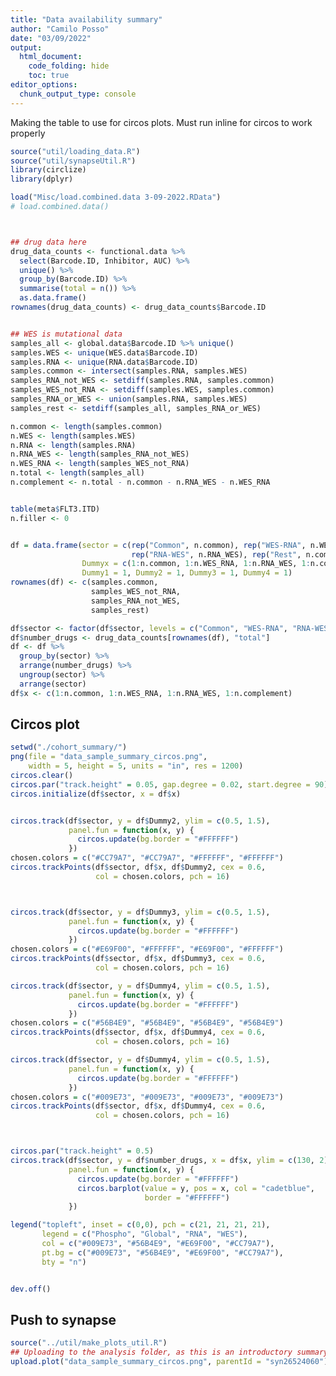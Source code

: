 ```yaml
---
title: "Data availability summary"
author: "Camilo Posso"
date: "03/09/2022"
output: 
  html_document:
    code_folding: hide
    toc: true
editor_options: 
  chunk_output_type: console
---
```


Making the table to use for circos plots. Must run inline for circos to work properly 


```r

source("util/loading_data.R")
source("util/synapseUtil.R")
library(circlize)
library(dplyr)

load("Misc/load.combined.data 3-09-2022.RData")
# load.combined.data()



## drug data here
drug_data_counts <- functional.data %>%
  select(Barcode.ID, Inhibitor, AUC) %>%
  unique() %>%
  group_by(Barcode.ID) %>%
  summarise(total = n()) %>%
  as.data.frame()
rownames(drug_data_counts) <- drug_data_counts$Barcode.ID


## WES is mutational data
samples_all <- global.data$Barcode.ID %>% unique()
samples.WES <- unique(WES.data$Barcode.ID)
samples.RNA <- unique(RNA.data$Barcode.ID)
samples.common <- intersect(samples.RNA, samples.WES)
samples_RNA_not_WES <- setdiff(samples.RNA, samples.common)
samples_WES_not_RNA <- setdiff(samples.WES, samples.common)
samples_RNA_or_WES <- union(samples.RNA, samples.WES)
samples_rest <- setdiff(samples_all, samples_RNA_or_WES)

n.common <- length(samples.common)
n.WES <- length(samples.WES)
n.RNA <- length(samples.RNA)
n.RNA_WES <- length(samples_RNA_not_WES)
n.WES_RNA <- length(samples_WES_not_RNA)
n.total <- length(samples_all)
n.complement <- n.total - n.common - n.RNA_WES - n.WES_RNA


table(meta$FLT3.ITD)
n.filler <- 0


df = data.frame(sector = c(rep("Common", n.common), rep("WES-RNA", n.WES_RNA), 
                           rep("RNA-WES", n.RNA_WES), rep("Rest", n.complement)),
                Dummyx = c(1:n.common, 1:n.WES_RNA, 1:n.RNA_WES, 1:n.complement), 
                Dummy1 = 1, Dummy2 = 1, Dummy3 = 1, Dummy4 = 1)
rownames(df) <- c(samples.common, 
                  samples_WES_not_RNA,
                  samples_RNA_not_WES,
                  samples_rest)

df$sector <- factor(df$sector, levels = c("Common", "WES-RNA", "RNA-WES", "Rest"))
df$number_drugs <- drug_data_counts[rownames(df), "total"]
df <- df %>%
  group_by(sector) %>%
  arrange(number_drugs) %>%
  ungroup(sector) %>%
  arrange(sector)
df$x <- c(1:n.common, 1:n.WES_RNA, 1:n.RNA_WES, 1:n.complement)

```


## Circos plot


```r
setwd("./cohort_summary/")
png(file = "data_sample_summary_circos.png", 
    width = 5, height = 5, units = "in", res = 1200)
circos.clear()
circos.par("track.height" = 0.05, gap.degree = 0.02, start.degree = 90)
circos.initialize(df$sector, x = df$x)


circos.track(df$sector, y = df$Dummy2, ylim = c(0.5, 1.5),
             panel.fun = function(x, y) {
               circos.update(bg.border = "#FFFFFF")
             })
chosen.colors = c("#CC79A7", "#CC79A7", "#FFFFFF", "#FFFFFF")
circos.trackPoints(df$sector, df$x, df$Dummy2, cex = 0.6, 
                   col = chosen.colors, pch = 16)



circos.track(df$sector, y = df$Dummy3, ylim = c(0.5, 1.5),
             panel.fun = function(x, y) {
               circos.update(bg.border = "#FFFFFF")
             })
chosen.colors = c("#E69F00", "#FFFFFF", "#E69F00", "#FFFFFF")
circos.trackPoints(df$sector, df$x, df$Dummy3, cex = 0.6, 
                   col = chosen.colors, pch = 16)

circos.track(df$sector, y = df$Dummy4, ylim = c(0.5, 1.5),
             panel.fun = function(x, y) {
               circos.update(bg.border = "#FFFFFF")
             })
chosen.colors = c("#56B4E9", "#56B4E9", "#56B4E9", "#56B4E9")
circos.trackPoints(df$sector, df$x, df$Dummy4, cex = 0.6, 
                   col = chosen.colors, pch = 16)

circos.track(df$sector, y = df$Dummy4, ylim = c(0.5, 1.5),
             panel.fun = function(x, y) {
               circos.update(bg.border = "#FFFFFF")
             })
chosen.colors = c("#009E73", "#009E73", "#009E73", "#009E73")
circos.trackPoints(df$sector, df$x, df$Dummy4, cex = 0.6, 
                   col = chosen.colors, pch = 16)



circos.par("track.height" = 0.5)
circos.track(df$sector, y = df$number_drugs, x = df$x, ylim = c(130, 2),
             panel.fun = function(x, y) {
               circos.update(bg.border = "#FFFFFF")
               circos.barplot(value = y, pos = x, col = "cadetblue", 
                              border = "#FFFFFF")
             })

legend("topleft", inset = c(0,0), pch = c(21, 21, 21, 21), 
       legend = c("Phospho", "Global", "RNA", "WES"),
       col = c("#009E73", "#56B4E9", "#E69F00", "#CC79A7"),
       pt.bg = c("#009E73", "#56B4E9", "#E69F00", "#CC79A7"),
       bty = "n")


dev.off()


```


## Push to synapse

```r
source("../util/make_plots_util.R")
## Uploading to the analysis folder, as this is an introductory summary figure
upload.plot("data_sample_summary_circos.png", parentId = "syn26524060")

```







